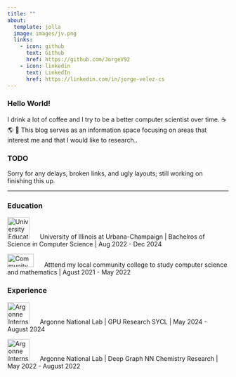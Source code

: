 ```yaml
---
title: ""
about:
  template: jolla
  image: images/jv.png
  links:
    - icon: github
      text: Github
      href: https://github.com/JorgeV92
    - icon: linkedin
      text: LinkedIn
      href: https://linkedin.com/in/jorge-velez-cs
---
```


### Hello World!

I drink a lot of coffee and I try to be a better computer scientist over time. ☕ 🌎 🌌 
This blog serves as an information space focusing on areas that interest me and that I would like to research..
<h3>TODO</h3> 
Sorry for any delays, broken links, and ugly layouts; still working on finishing this up.

<hr/>

### Education

<img src="images/uiuc.jpg" alt="University Education" width="50" height="50" style="margin-right: 20px;"/> University of Illinois at Urbana-Champaign  | Bachelros of Science in Computer Science | Aug 2022 - Dec 2024

<img src="images/mv.png" alt="Community college Education" width="60" height="30" style="margin-right: 20px;"/> Atttend my local community college to study computer science and mathematics | Agust 2021 - May 2022


### Experience
<!-- 
<img src="images/jp-morgan_logo.jpeg" alt="Argonne Internship" width="50" height="50" style="margin-right: 20px;" /> J.P.Morgan | Software Engineer | Fulltime | Jan 04 2025 - Current -->


<img src="images/argonne.png" alt="Argonne Internship" width="50" height="50" style="margin-right: 20px;" />  Argonne National Lab | GPU Research SYCL | May 2024 - August 2024

<img src="images/argonne.png" alt="Argonne Internship" width="50" height="50" style="margin-right: 20px;" />  Argonne National Lab | Deep Graph NN Chemistry Research  | May 2022 - August 2022
